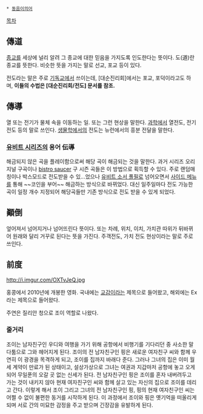  * [[동음이의어]]

[[목차]]
== 傳道 ==
[[종교]]를 세상에 널리 알려 그 종교에 대한 믿음을 가지도록 인도한다는 뜻이다. 도(道)란 종교를 뜻한다. 비슷한 뜻을 가지는 말로 선교, 포교 등이 있다.

전도라는 말은 주로 [[기독교]]에서 쓰이는데, [대순진리회]에서는 포교, 포덕이라고도 하며, '''이들의 수법은 [대순진리회/전도] 문서를 참조.'''

== 傳導 ==
열 또는 전기가 물체 속을 이동하는 일. 또는 그런 현상을 말한다. [[과학]]에서 열전도, 전기 전도 등의 말로 쓰인다. [[생물학]]에서의 전도는 뉴런에서의 흥분 전달을 말한다.

=== [[유비트 시리즈]]의 용어 伝導  ===
해금되지 않은 곡을 플레이함으로써 해당 곡이 해금되는 것을 말한다. 과거 시리즈 오리지널 구곡이나 [[bistro saucer]] 구 시즌 곡들은 이 방법으로 획득할 수 있다. 주로 랜덤매칭이나 박스모드로 전도받을 수 있...었으나 [[유비트 소서 풀필]]로 넘어오면서 [[유비트 소서 풀필/saucer macchiato|사이드 메뉴]]를 통해 ~~코인을 부어~~ 해금하는 방식으로 바뀌었다. 대신 일주일마다 전도 가능한 곡이 일정 개수 지정되어 해당곡들만 기존 방식으로 전도 받을 수 있게 되었다.

== 顚倒 ==
엎어져서 넘어지거나 넘어뜨린다 뜻이다. 또는 차례, 위치, 이치, 가치관 따위가 뒤바뀌어 원래와 달리 거꾸로 된다는 뜻을 가진다. 주객전도, 가치 전도 현상이라는 말로 주로 쓰인다.

== 前度 ==
http://i.imgur.com/OXTvJeQ.jpg

홍콩에서 2010년에 개봉한 영화. 국내에는 [[교감]]이라는 제목으로 들어왔고, 해외에는 Ex라는 제목으로 들어왔다.

주연은 질리안 청으로 조이 역할로 나왔다.

=== 줄거리 ===
조이는 남자친구인 우디와 여행을 가기 위해 공항에서 비행기를 기다리던 중 사소한 말다툼으로 그와 헤어지게 된다. 조이의 전 남자친구인 핑은 새로운 여자친구 씨와 함께 우연히 이 광경을 목격하게 되고, 조이를 집까지 바래다 준다. 그러나 그녀의 집은 이미 월세 계약이 만료가 된 상태이고, 설상가상으로 그녀는 여권과 지갑마저 공항에 놓고 오게 되어 무일푼의 오갈 곳 없는 신세가 된다. 전 남자친구인 핑은 조이를 혼자 내버려두고 가는 것이 내키지 않아 현재 여자친구인 씨와 함께 살고 있는 자신의 집으로 조이를 데리고 간다. 이렇게 해서 조이 그리고 그녀의 전 남자친구인 핑, 핑의 현재 여자친구인 씨는 어쩔 수 없이 불편한 동거를 시작하게 된다. 이 과정에서 조이와 핑은 옛기억을 떠올리게 되며 서로 간의 미묘한 감정을 주고 받으며 긴장감을 유발하게 된다. 
